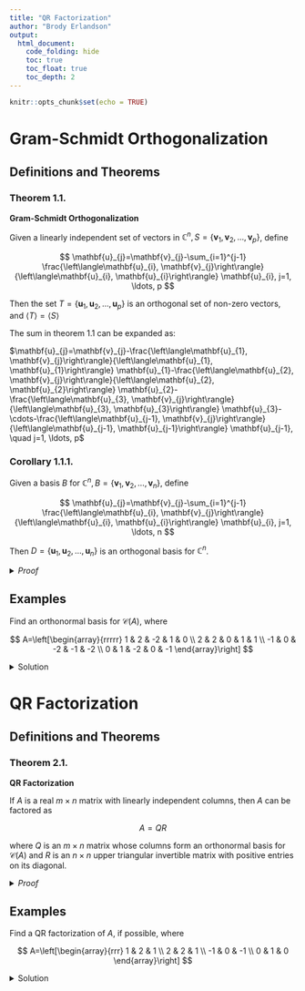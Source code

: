 ---
title: "QR Factorization"
author: "Brody Erlandson"
output:
  html_document:
    code_folding: hide
    toc: true
    toc_float: true
    toc_depth: 2
---

```{r setup, include=FALSE}
knitr::opts_chunk$set(echo = TRUE)
```

# Gram-Schmidt Orthogonalization

##  Definitions and Theorems {.tabset}

### Theorem 1.1. 
**Gram-Schmidt Orthogonalization**

Given a linearly independent set of vectors in $\mathbb{C}^{n}, S=\left\{\mathbf{v}_{1}, \mathbf{v}_{2}, \ldots, \mathbf{v}_{p}\right\}$, define

$$
\mathbf{u}_{j}=\mathbf{v}_{j}-\sum_{i=1}^{j-1} \frac{\left\langle\mathbf{u}_{i}, \mathbf{v}_{j}\right\rangle}{\left\langle\mathbf{u}_{i}, \mathbf{u}_{i}\right\rangle} \mathbf{u}_{i}, j=1, \ldots, p
$$

Then the set $T=\left\{\mathbf{u}_{1}, \mathbf{u}_{2}, \ldots, \mathbf{u}_{p}\right\}$ is an orthogonal set of non-zero vectors, and $\langle T\rangle=\langle S\rangle$

The sum in theorem $1.1$ can be expanded as:

$\mathbf{u}_{j}=\mathbf{v}_{j}-\frac{\left\langle\mathbf{u}_{1}, \mathbf{v}_{j}\right\rangle}{\left\langle\mathbf{u}_{1}, \mathbf{u}_{1}\right\rangle} \mathbf{u}_{1}-\frac{\left\langle\mathbf{u}_{2}, \mathbf{v}_{j}\right\rangle}{\left\langle\mathbf{u}_{2}, \mathbf{u}_{2}\right\rangle} \mathbf{u}_{2}-\frac{\left\langle\mathbf{u}_{3}, \mathbf{v}_{j}\right\rangle}{\left\langle\mathbf{u}_{3}, \mathbf{u}_{3}\right\rangle} \mathbf{u}_{3}-\cdots-\frac{\left\langle\mathbf{u}_{j-1}, \mathbf{v}_{j}\right\rangle}{\left\langle\mathbf{u}_{j-1}, \mathbf{u}_{j-1}\right\rangle} \mathbf{u}_{j-1}, \quad j=1, \ldots, p$

### Corollary 1.1.1. 

Given a basis $B$ for $\mathbb{C}^{n}, B=\left\{\mathbf{v}_{1}, \mathbf{v}_{2}, \ldots, \mathbf{v}_{n}\right\}$, define

$$
\mathbf{u}_{j}=\mathbf{v}_{j}-\sum_{i=1}^{j-1} \frac{\left\langle\mathbf{u}_{i}, \mathbf{v}_{j}\right\rangle}{\left\langle\mathbf{u}_{i}, \mathbf{u}_{i}\right\rangle} \mathbf{u}_{i}, j=1, \ldots, n
$$

Then $D=\left\{\mathbf{u}_{1}, \mathbf{u}_{2}, \ldots, \mathbf{u}_{n}\right\}$ is an orthogonal basis for $\mathbb{C}^{n}$.

<details><summary>*Proof*</summary>

Since $B$ is linearly independent, by theorem $1.1, D$ is an orthogonal set of non-zero vectors. Since $D$ is orthogonal, it is linearly independent, and since it contains $n$ vectors, it is a basis for $\mathbb{C}^{n}$.

</details>

## Examples

Find an orthonormal basis for $\mathcal{C}(A)$, where

$$
A=\left[\begin{array}{rrrrr}
1 & 2 & -2 & 1 & 0 \\
2 & 2 & 0 & 1 & 1 \\
-1 & 0 & -2 & -1 & -2 \\
0 & 1 & -2 & 0 & -1
\end{array}\right]
$$

<details><summary>Solution</summary>

As usual, we row-reduce $A$ to find its pivot columns, which will form a basis for $\mathcal{C}(A)$

$$
A=\left[\begin{array}{rrrrr}
1 & 2 & -2 & 1 & 0 \\
2 & 2 & 0 & 1 & 1 \\
-1 & 0 & -2 & -1 & -2 \\
0 & 1 & -2 & 0 & -1
\end{array}\right] \sim\left[\begin{array}{rrrrr}
1 & 0 & 2 & 0 & 1 \\
0 & 1 & -2 & 0 & -1 \\
0 & 0 & 0 & 1 & 1 \\
0 & 0 & 0 & 0 & 0
\end{array}\right]
$$

A basis for $\mathcal{C}(A)$ is

$$
\left\{\left[\begin{array}{r}
1 \\
2 \\
-1 \\
0
\end{array}\right],\left[\begin{array}{l}
2 \\
2 \\
0 \\
1
\end{array}\right],\left[\begin{array}{r}
1 \\
1 \\
-1 \\
0
\end{array}\right]\right\}
$$

To find an orthonormal basis, we do the Gram-Schmidt algorithm on the basis vectors we just found. This give us an orthogonal basis. Then we simply normalize each of the basis vectors to get an orthonormal basis.

Let

$$
\mathbf{v}_{1}=\left[\begin{array}{r}
1 \\
2 \\
-1 \\
0
\end{array}\right], \quad \mathbf{v}_{2}=\left[\begin{array}{l}
2 \\
2 \\
0 \\
1
\end{array}\right], \quad \mathbf{v}_{3}=\left[\begin{array}{r}
1 \\
1 \\
-1 \\
0
\end{array}\right]
$$

Then let

$$
\mathbf{u}_{1}=\mathbf{v}_{1}=\left[\begin{array}{r}
1 \\
2 \\
-1 \\
0
\end{array}\right]
$$

$$
\begin{aligned}
& \mathbf{u}_{2}=\mathbf{v}_{2}-\left(\frac{\mathbf{v}_{2} \cdot \mathbf{u}_{1}}{\mathbf{u}_{1} \cdot \mathbf{u}_{1}}\right) \mathbf{u}_{1}=\left[\begin{array}{l}2 \\2 \\0 \\1\end{array}\right]-\frac{6}{6}\left[\begin{array}{r}1 \\2 \\-1 \\0\end{array}\right]=\left[\begin{array}{l}1 \\0 \\1 \\1\end{array}\right]
\end{aligned}
$$

$$
\mathbf{u}_{3}=\mathbf{v}_{3}-\left(\frac{\mathbf{v}_{3} \cdot \mathbf{u}_{1}}{\mathbf{u}_{1} \cdot \mathbf{u}_{1}}\right) \mathbf{u}_{1}-\left(\frac{\mathbf{v}_{3} \cdot \mathbf{u}_{2}}{\mathbf{u}_{2} \cdot \mathbf{u}_{2}}\right) \mathbf{u}_{2}
$$

$$
=\left[\begin{array}{r}
1 \\
1 \\
-1 \\
0
\end{array}\right]-\frac{2}{3}\left[\begin{array}{r}
1 \\
2 \\
-1 \\
0
\end{array}\right]-\frac{0}{3}\left[\begin{array}{l}
1 \\
0 \\
1 \\
1
\end{array}\right]
$$

$$
=\left[\begin{array}{r}
\frac{1}{3} \\
-\frac{1}{3} \\
-\frac{1}{3} \\
0
\end{array}\right]
$$

So an orthogonal basis for $\mathcal{C}(A)$ is

$$
\left\{\mathbf{u}_{1}, \mathbf{u}_{2}, \mathbf{u}_{3}\right\}=\left\{\left[\begin{array}{r}
1 \\
2 \\
-1 \\
0
\end{array}\right],\left[\begin{array}{r}
1 \\
0 \\
1 \\
1
\end{array}\right],\left[\begin{array}{r}
\frac{1}{3} \\
-\frac{1}{3} \\
-\frac{1}{3} \\
0
\end{array}\right]\right\}
$$

Now we normalize the basis vectors: divide each one by its norm to make them all unit vectors. Then we have an orthonormal basis. Let

$$
\mathbf{w}_{1}=\frac{\mathbf{u}_{1}}{\left\|\mathbf{u}_{1}\right\|}, \quad \mathbf{w}_{2}=\frac{\mathbf{u}_{2}}{\left\|\mathbf{u}_{2}\right\|}, \quad \mathbf{w}_{3}=\frac{\mathbf{u}_{3}}{\left\|\mathbf{u}_{3}\right\|}
$$

Then

$$
\begin{gathered}
\mathbf{w}_{1}=\frac{\mathbf{u}_{1}}{\left\|\mathbf{u}_{1}\right\|}=\frac{\mathbf{u}_{1}}{\sqrt{6}}=\left[\begin{array}{c}
\frac{1}{\sqrt{6}} \\
\frac{2}{\sqrt{6}} \\
-\frac{1}{\sqrt{6}} \\
0
\end{array}\right] \\
\mathbf{w}_{2}=\frac{\mathbf{u}_{2}}{\left\|\mathbf{u}_{2}\right\|}=\frac{\mathbf{u}_{2}}{\sqrt{3}}=\left[\begin{array}{c}
\frac{1}{\sqrt{3}} \\
0 \\
\frac{1}{\sqrt{3}} \\
\frac{1}{\sqrt{3}}
\end{array}\right] \\
=\frac{\mathbf{u}_{3}}{\left(\frac{1}{\sqrt{3}}\right)}=\sqrt{3} \mathbf{u}_{3}=\left[\begin{array}{c}
\frac{\sqrt{3}}{3} \\
-\frac{\sqrt{3}}{3} \\
-\frac{\sqrt{3}}{3} \\
0
\end{array}\right]=\left[\begin{array}{c}
\frac{1}{\sqrt{3}} \\
-\frac{1}{\sqrt{3}} \\
-\frac{1}{\sqrt{3}} \\
0
\end{array}\right]
\end{gathered}
$$

And an orthonormal basis for $\mathcal{C}(A)$ is:

$$
\left\{\mathbf{w}_{1}, \mathbf{w}_{2}, \mathbf{w}_{3}\right\}=\left\{\left[\begin{array}{c}
\frac{1}{\sqrt{6}} \\
\frac{2}{\sqrt{6}} \\
-\frac{1}{\sqrt{6}} \\
0
\end{array}\right],\left[\begin{array}{c}
\frac{1}{\sqrt{3}} \\
0 \\
\frac{1}{\sqrt{3}} \\
\frac{1}{\sqrt{3}}
\end{array}\right],\left[\begin{array}{c}
\frac{1}{\sqrt{3}} \\
-\frac{1}{\sqrt{3}} \\
-\frac{1}{\sqrt{3}} \\
0
\end{array}\right]\right\}
$$

Details of dot product and norm calculations for G-S process:

$$
\begin{aligned}
\mathbf{v}_{2} \cdot \mathbf{u}_{1} &=2 \cdot 1+2 \cdot 2+0(-1)+1 \cdot 0=6 \\
\mathbf{u}_{1} \cdot \mathbf{u}_{1} &=1 \cdot 1+2 \cdot 2+(-1)(-1)+0 \cdot 0=6 \\
\mathbf{v}_{3} \cdot \mathbf{u}_{1} &=1 \cdot 1+1 \cdot 2+(-1)(-1)+0 \cdot 0=4 \\
\mathbf{v}_{3} \cdot \mathbf{u}_{2} &=1 \cdot 1+1 \cdot 0+(-1) 1+0 \cdot 1=0 \\
\mathbf{u}_{2} \cdot \mathbf{u}_{2} &=1 \cdot 1+0 \cdot 0+1 \cdot 1+1 \cdot 1=3 \\
\mathbf{u}_{3} \cdot \mathbf{u}_{3} &=\frac{1}{3} \cdot \frac{1}{3}+\left(-\frac{1}{3}\right)\left(-\frac{1}{3}\right)+\left(-\frac{1}{3}\right)\left(-\frac{1}{3}\right)+0 \cdot 0=\frac{3}{9}=\frac{1}{3} \\
\left\|\mathbf{u}_{1}\right\| &=\sqrt{\mathbf{u}_{1} \cdot \mathbf{u}_{1}}=\sqrt{6} \\
\left\|\mathbf{u}_{2}\right\| &=\sqrt{\mathbf{u}_{2} \cdot \mathbf{u}_{2}}=\sqrt{3} \\
\left\|\mathbf{u}_{3}\right\| &=\sqrt{\mathbf{u}_{3} \cdot \mathbf{u}_{3}}=\sqrt{\frac{1}{3}}=\frac{1}{\sqrt{3}}
\end{aligned}
$$

</details>

# QR Factorization

##  Definitions and Theorems {.tabset}

### Theorem 2.1.
**QR Factorization**

If $A$ is a real $m \times n$ matrix with linearly independent columns, then $A$ can be factored as

$$
A=Q R
$$

where $Q$ is an $m \times n$ matrix whose columns form an orthonormal basis for $\mathcal{C}(A)$ and $R$ is an $n \times n$ upper triangular invertible matrix with positive entries on its diagonal.

<details><summary>*Proof*</summary>

Let

$$
A=\left[\mathbf{v}_{1}\left|\mathbf{v}_{2}\right| \ldots \mid \mathbf{v}_{n}\right]
$$

Since

$$
B=\left\{\mathbf{v}_{1}, \mathbf{v}_{2}, \ldots, \mathbf{v}_{n}\right\}
$$

is linearly independent, $B$ is a basis for $\mathcal{C}(A)$. Perform the Gram-Schmidt algorithm on $B$ to produce an orthogonal set, and normalize the vectors in that set to produce the orthonormal set

$$
D=\left\{\mathbf{u}_{1}, \mathbf{u}_{2}, \ldots, \mathbf{u}_{n}\right\}
$$

By corollary 1.1.1, $D$ is an orthonormal basis for $\mathcal{C}(A)$.

Now consider the $k^{t h}$ column of $A, \mathbf{v}_{k}$. By theorem $1.1$

$$
\mathbf{v}_{k} \in\left\langle\left\{\mathbf{v}_{1}, \mathbf{v}_{2}, \ldots, \mathbf{v}_{k}\right\}\right\rangle=\left\langle\left\{\mathbf{u}_{1}, \mathbf{u}_{2}, \ldots, \mathbf{u}_{k}\right\}\right\rangle
$$

Therefore we can write $\mathbf{v}_{k}$ as a linear combination of $\mathbf{u}_{1}, \mathbf{u}_{2}, \ldots, \mathbf{u}_{k}$ as

$$
\mathbf{v}_{k}=r_{1 k} \mathbf{u}_{1}+r_{2 k} \mathbf{u}_{2}+\cdots+r_{k k} \mathbf{u}_{k}
$$

for some real numbers $r_{1 k}, r_{2 k}, \ldots, r_{k k}$. If $r_{k k}<0$, multiply $r_{k k}$ and $\mathbf{u}_{k}$ by $-1$ so that

$$
r_{k k} \geq 0
$$

Now we can write $\mathbf{v}_{k}$ as a linear combination of $\mathbf{u}_{1}, \mathbf{u}_{2}, \ldots, \mathbf{u}_{n}$ as follows:

$$
\mathbf{v}_{k}=r_{1 k} \mathbf{u}_{1}+r_{2 k} \mathbf{u}_{2}+\cdots+r_{k k} \mathbf{u}_{k}+0 \mathbf{u}_{k+1}+0 \mathbf{u}_{k+2}+\cdots+0 \mathbf{u}_{n}
$$

Define

$$
\mathbf{r}_{k}=\left[\begin{array}{c}
r_{1 k} \\
r_{2 k} \\
\vdots \\
r_{k k} \\
0 \\
\vdots \\
0
\end{array}\right]
$$

Then, using the definition of a matrix-vector product, we have

$$
\mathbf{v}_{k}=\left[\mathbf{u}_{1}\left|\mathbf{u}_{2}\right| \cdots \mid \mathbf{u}_{n}\right] \mathbf{r}_{k}
$$

Now let

$$
Q=\left[\begin{array}{l|l|l|l}
\mathbf{u}_{1} & \mathbf{u}_{2} & \cdots & \mathbf{u}_{n}
\end{array}\right]
$$

and

$$
R=\left[\mathbf{r}_{1}\left|\mathbf{r}_{2}\right| \cdots \mid \mathbf{r}_{n}\right]=\left[\begin{array}{ccccc}
r_{11} & r_{12} & r_{13} & \cdots & r_{1 n} \\
0 & r_{22} & r_{23} & \cdots & r_{2 n} \\
0 & 0 & r_{33} & \cdots & r_{3 n} \\
\vdots & \vdots & \vdots & \ddots & \vdots \\
0 & 0 & \cdots & 0 & r_{n n}
\end{array}\right]
$$

Then we have

$$
\mathbf{v}_{k}=Q \mathbf{r}_{k}
$$

and

$$
A=\left[\mathbf{v}_{1}\left|\mathbf{v}_{2}\right| \ldots \mid \mathbf{v}_{n}\right]=\left[Q \mathbf{r}_{1}\left|Q \mathbf{r}_{2}\right| \ldots \mid Q \mathbf{r}_{n}\right]=Q R
$$

where $Q$ and $R$ are the desired matrices for the factorization. Note that the columns of $Q$ form an orthonormal basis for $\mathcal{C}(A)$ by construction. To see that $R$ is invertible, consider 

$$
\begin{aligned}
R \mathbf{x} &=\mathbf{0} \\
Q R \mathbf{x} &=Q \mathbf{0} \\
A \mathbf{x} &=\mathbf{0}
\end{aligned}
$$

Since the columns of $A$ are linearly independent, the only solution to this equation is the trivial solution

$$
\mathbf{x}=\mathbf{0}
$$

Therefore $R$ is invertible. Lastly, since we ensured that $r_{k k} \geq 0$, and

$$
|R|=\prod_{k=1}^{n} r_{k k} \neq 0
$$

we can conclude that

$$
r_{k k}>0, \quad k=1,2, \ldots, n
$$

and the entries on the diagonal of $R$ are positive.

</details>

## Examples

Find a QR factorization of $A$, if possible, where

$$
A=\left[\begin{array}{rrr}
1 & 2 & 1 \\
2 & 2 & 1 \\
-1 & 0 & -1 \\
0 & 1 & 0
\end{array}\right]
$$

<details><summary>Solution</summary>

A $\mathrm{QR}$ factorization of $A$ exists if the columns of $A$ form a linearly independent set. To find out, we row-reduce $A$ as usual:

$$
A=\left[\begin{array}{rrr}
1 & 2 & 1 \\
2 & 2 & 1 \\
-1 & 0 & -1 \\
0 & 1 & 0
\end{array}\right] \sim\left[\begin{array}{lll}
1 & 0 & 0 \\
0 & 1 & 0 \\
0 & 0 & 1 \\
0 & 0 & 0
\end{array}\right]
$$

Since there is a pivot in every column of $A$, its columns form a linearly independent set and a QR factorization exists. To find it, we need an orthonormal basis for $\mathcal{C}(A)$. As in the previous example, let 

$$
\mathbf{v}_{1}=\left[\begin{array}{r}
1 \\
2 \\
-1 \\
0
\end{array}\right], \quad \mathbf{v}_{2}=\left[\begin{array}{l}
2 \\
2 \\
0 \\
1
\end{array}\right], \quad \mathbf{v}_{3}=\left[\begin{array}{r}
1 \\
1 \\
-1 \\
0
\end{array}\right]
$$

And a basis for $\mathcal{C}(A)$ is

$$
\left\{\mathbf{v}_{1}, \mathbf{v}_{2}, \mathbf{v}_{3}\right\}=\left\{\left[\begin{array}{r}
1 \\
2 \\
-1 \\
0
\end{array}\right],\left[\begin{array}{l}
2 \\
2 \\
0 \\
1
\end{array}\right],\left[\begin{array}{r}
1 \\
1 \\
-1 \\
0
\end{array}\right]\right\}
$$

We do the Gram-Schmidt process on this basis (see example $1.1$ for details) and get an orthogonal basis for $\mathcal{C}(A)$ :

$$
\left\{\mathbf{v}_{1}, \mathbf{v}_{2}, \mathbf{v}_{3}\right\}=\left\{\left[\begin{array}{r}
1 \\
2 \\
-1 \\
0
\end{array}\right],\left[\begin{array}{l}
1 \\
0 \\
1 \\
1
\end{array}\right],\left[\begin{array}{r}
\frac{1}{3} \\
-\frac{1}{3} \\
-\frac{1}{3} \\
0
\end{array}\right]\right\}
$$

Then we normalize these basis vectors (see example 1.1) to get an orthonormal basis for $\mathcal{C}(A)$

$$
\left\{\mathbf{w}_{1}, \mathbf{w}_{2}, \mathbf{w}_{3}\right\}=\left\{\left[\begin{array}{c}
\frac{1}{\sqrt{6}} \\
\frac{2}{\sqrt{6}} \\
-\frac{1}{\sqrt{6}} \\
0
\end{array}\right],\left[\begin{array}{c}
\frac{1}{\sqrt{3}} \\
0 \\
\frac{1}{\sqrt{3}} \\
\frac{1}{\sqrt{3}}
\end{array}\right],\left[\begin{array}{c}
\frac{1}{\sqrt{3}} \\
-\frac{1}{\sqrt{3}} \\
-\frac{1}{\sqrt{3}} \\
0
\end{array}\right]\right\}
$$

Now we use the $\mathrm{QR}$ factorization theorem to find $Q$ and $R$. $Q$ is simply the matrix whose columns are the orthonormal basis vectors we just found: 

$$
Q=\left[\begin{array}{ccc}
\frac{1}{\sqrt{6}} & \frac{1}{\sqrt{3}} & \frac{1}{\sqrt{3}} \\
\frac{2}{\sqrt{6}} & 0 & -\frac{1}{\sqrt{3}} \\
-\frac{1}{\sqrt{6}} & \frac{1}{\sqrt{3}} & -\frac{1}{\sqrt{3}} \\
0 & \frac{1}{\sqrt{3}} & 0
\end{array}\right]
$$

But how do we find $R$ ? We could construct it from the proof of theorem 2.1, but there is an easier way.

$Q$ is not square so it's not an orthogonal matrix, however since its columns are orthonormal, it still satisfies the property

$$
Q^{T} Q=I
$$

We can use this property to derive a formula for $R$ as follows:

$$
Q^{T} A=Q^{T}(Q R)=\left(Q^{T} Q\right) R=I R=R
$$

Substituting for $Q^{T}$ and $A$ in this example we have

$$
R=Q^{T} A=\left[\begin{array}{cccc}
\frac{1}{\sqrt{6}} & \frac{2}{\sqrt{6}} & -\frac{1}{\sqrt{6}} & 0 \\
\frac{1}{\sqrt{3}} & 0 & \frac{1}{\sqrt{3}} & \frac{1}{\sqrt{3}} \\
\frac{1}{\sqrt{3}} & -\frac{1}{\sqrt{3}} & -\frac{1}{\sqrt{3}} & 0
\end{array}\right]\left[\begin{array}{ccc}
1 & 2 & 1 \\
2 & 2 & 1 \\
-1 & 0 & -1 \\
0 & 1 & 0
\end{array}\right]=\left[\begin{array}{ccc}
\sqrt{6} & \sqrt{6} & 2 \sqrt{\frac{2}{3}} \\
0 & \sqrt{3} & 0 \\
0 & 0 & \frac{1}{\sqrt{3}}
\end{array}\right]
$$

We can check the factorization by multiplying $Q$ and $R$ to confirm that we get A back

$$
Q R=\left[\begin{array}{ccc}
\frac{1}{\sqrt{6}} & \frac{1}{\sqrt{3}} & \frac{1}{\sqrt{3}} \\
\frac{2}{\sqrt{6}} & 0 & -\frac{1}{\sqrt{3}} \\
-\frac{1}{\sqrt{6}} & \frac{1}{\sqrt{3}} & -\frac{1}{\sqrt{3}} \\
0 & \frac{1}{\sqrt{3}} & 0
\end{array}\right]\left[\begin{array}{ccc}
\sqrt{6} & \sqrt{6} & 2 \sqrt{\frac{2}{3}} \\
0 & \sqrt{3} & 0 \\
0 & 0 & \frac{1}{\sqrt{3}}
\end{array}\right]=\left[\begin{array}{ccc}
1 & 2 & 1 \\
2 & 2 & 1 \\
-1 & 0 & -1 \\
0 & 1 & 0
\end{array}\right]=A
$$
</details>
